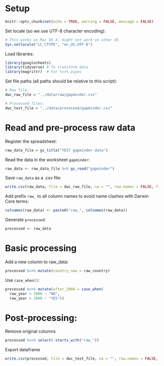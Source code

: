
# Setup

```r
knitr::opts_chunk$set(echo = TRUE, warning = FALSE, message = FALSE)
```

Set locale (so we use UTF-8 character encoding):

```r
# This works on Mac OS X, might not work on other OS
Sys.setlocale("LC_CTYPE", "en_US.UTF-8")
```

Load libraries:

```r
library(googlesheets)
library(tidyverse) # To transform data
library(magrittr)  # For %<>% pipes
```

Set file paths (all paths should be relative to this script):

```r
# Raw file:
dwc_raw_file = "../data/raw/gapminder.csv"

# Processed files:
dwc_test_file = "../data/processed/gapminder.csv"
```

# Read and pre-process raw data

Register the spreadsheet:

```r
raw_data_file = gs_title("TEST gapminder data")
```

Read the data in the worksheet `gapminder`:

```r
raw_data <- raw_data_file %>% gs_read("gapminder")
```

Save `raw_data` as a .csv file:

```r
write.csv(raw_data, file = dwc_raw_file, na = "", row.names = FALSE, fileEncoding = "UTF-8")
```

Add prefix `raw_` to all column names to avoid name clashes with Darwin Core terms:

```r
colnames(raw_data) <- paste0("raw_", colnames(raw_data))
```

Generate `processed`:

```r
processed <- raw_data
```


# Basic processing

Add a new column to raw_data:

```r
processed %<>% mutate(country_new = raw_country) 
```

Use `case_when()`:

```r
processed %<>% mutate(after_2000 = case_when(
  raw_year < 2000 ~ "NO",
  raw_year > 2000 ~ "YES")) 
```

# Post-processing:

Remove original columns

```r
processed %<>% select(-starts_with("raw_"))
```

Export dataframe

```r
write.csv(processed, file = dwc_test_file, na = "", row.names = FALSE, fileEncoding = "UTF-8")
```
